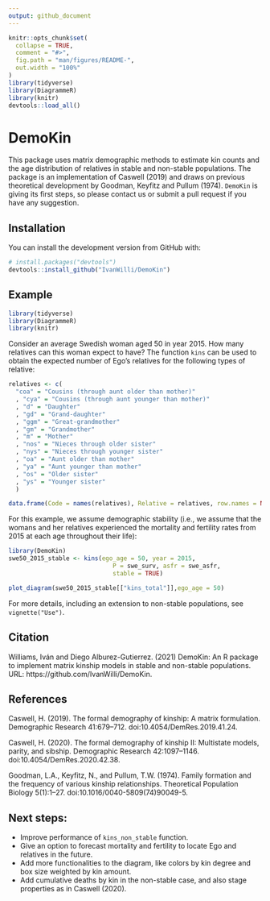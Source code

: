 ```yaml
---
output: github_document
---
```


<!-- README.md is generated from README.Rmd. Please edit that file -->

```r
knitr::opts_chunk$set(
  collapse = TRUE,
  comment = "#>",
  fig.path = "man/figures/README-",
  out.width = "100%"
)
library(tidyverse)
library(DiagrammeR)
library(knitr)
devtools::load_all()
```

# DemoKin

This package uses matrix demographic methods to estimate kin counts and the age distribution of relatives in stable and non-stable populations.
The package is an implementation of Caswell (2019) and draws on previous theoretical development by Goodman, Keyfitz and Pullum (1974).
`DemoKin` is giving its first steps, so please contact us or submit a pull request if you have any suggestion.

## Installation

You can install the development version from GitHub with:

``` r
# install.packages("devtools")
devtools::install_github("IvanWilli/DemoKin")
```

## Example

``` r
library(tidyverse)
library(DiagrammeR)
library(knitr)
```


Consider an average Swedish woman aged 50 in year 2015.
How many relatives can this woman expect to have?
The function `kins` can be used to obtain the expected number of Ego's relatives for the following types of relative:

```r

relatives <- c(
  "coa" = "Cousins (through aunt older than mother)"
  , "cya" = "Cousins (through aunt younger than mother)"
  , "d" = "Daughter"
  , "gd" = "Grand-daughter"
  , "ggm" = "Great-grandmother"
  , "gm" = "Grandmother"
  , "m" = "Mother"
  , "nos" = "Nieces through older sister"
  , "nys" = "Nieces through younger sister"
  , "oa" = "Aunt older than mother"
  , "ya" = "Aunt younger than mother"
  , "os" = "Older sister"
  , "ys" = "Younger sister"
  )

data.frame(Code = names(relatives), Relative = relatives, row.names = NULL) %>% kable()

```

For this example, we assume demographic stability (i.e., we assume that the womans and her relatives experienced the mortality and fertility rates from 2015 at each age throughout their life):

```r
library(DemoKin)
swe50_2015_stable <- kins(ego_age = 50, year = 2015,
                             P = swe_surv, asfr = swe_asfr,
                             stable = TRUE)

plot_diagram(swe50_2015_stable[["kins_total"]],ego_age = 50)
```

For more details, including an extension to non-stable populations, see `vignette("Use")`.

## Citation

Williams, Iván and Diego Alburez-Gutierrez. (2021) DemoKin: An R package to implement matrix kinship models in stable and non-stable populations. URL: https://github.com/IvanWilli/DemoKin.

## References

Caswell, H. (2019). The formal demography of kinship: A matrix formulation. Demographic Research 41:679–712. doi:10.4054/DemRes.2019.41.24.

Caswell, H. (2020). The formal demography of kinship II: Multistate models, parity, and sibship. Demographic Research 42:1097–1146. doi:10.4054/DemRes.2020.42.38.

Goodman, L.A., Keyfitz, N., and Pullum, T.W. (1974). Family formation and the frequency of various kinship relationships. Theoretical Population Biology 5(1):1–27. doi:10.1016/0040-5809(74)90049-5.


## Next steps:

- Improve performance of `kins_non_stable` function.
- Give an option to forecast mortality and fertility to locate Ego and relatives in the future.
- Add more functionalities to the diagram, like colors by kin degree and box size weighted by kin amount.
- Add cumulative deaths by kin in the non-stable case, and also stage properties as in Caswell (2020). 
